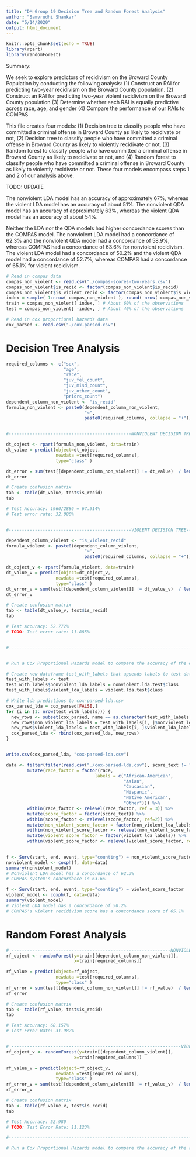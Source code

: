 ```yaml
---
title: "DM Group 19 Decision Tree and Random Forest Analysis"
author: "Samvrudhi Shankar"
date: "5/14/2020"
output: html_document
---
```


```r
knitr::opts_chunk$set(echo = TRUE)
library(rpart)
library(randomForest)
```

Summary:

We seek to explore predictors of recidivism on the Broward County Population by conducting the following analysis:
(1) Construct an RAI for predicting two-year recidivism on the Broward County population. 
(2) Construct an RAI for predicting two-year violent recidivism on the Broward County population
(3) Determine whether each RAI is equally predictive across race, age, and gender
(4) Compare the performance of our RAIs to COMPAS

This file creates four models: (1) Decision tree to classify people who have committed a criminal offense in Broward County as likely to recidivate or not,  (2) Decision tree to classify people who have committed a criminal offense in Broward County as likely to violently recidivate or not, (3) Random forest to classify people who have committed a criminal offense in Broward County as likely to recidivate or not, and (4) Random forest to classify people who have committed a criminal offense in Broward County as likely to violently recidivate or not. These four models encompass steps 1 and 2 of our analysis above.





TODO: UPDATE

The nonviolent LDA model has an accuracy of approximately 67%, whereas the violent LDA model has an accuracy of about 51%. The nonviolent QDA model has an accuracy of approximately 63%, whereas the violent QDA model has an accuracy of about 54%.

Neither the LDA nor the QDA models had higher concordance scores than the COMPAS model. The nonviolent LDA model had a concordance of 62.3% and the nonviolent QDA model had a concordance of 58.9%, whereas COMPAS had a concordance of 63.6% for nonviolent recidivism. The violent LDA model had a concordance of 50.2% and the violent QDA model had a concordance of 52.7%, whereas COMPAS had a concordance of 65.1% for violent recidivism. 


```r
# Read in compas data
compas_non_violent <- read.csv("./compas-scores-two-years.csv")
compas_non_violent$is_recid <- factor(compas_non_violent$is_recid)
compas_non_violent$is_violent_recid <- factor(compas_non_violent$is_violent_recid)
index = sample( 1:nrow( compas_non_violent ), round( nrow( compas_non_violent )*0.6 ), replace = FALSE )
train = compas_non_violent[ index, ] # About 60% of the observations
test = compas_non_violent[ -index, ] # About 40% of the observations

# Read in cox proportional hazards data
cox_parsed <- read.csv("./cox-parsed.csv")
```

# Decision Tree Analysis
```r

required_columns <- c("sex",
                      "age",
                      "race",
                      "juv_fel_count",
                      "juv_misd_count",
                      "juv_other_count",
                      "priors_count")
dependent_column_non_violent <- "is_recid"
formula_non_violent <- paste0(dependent_column_non_violent,
                              "~",
                              paste0(required_columns, collapse = "+"))


#-----------------------------------------------NONVIOLENT DECISION TREE-----------------------------------------------------------------

dt_object <- rpart(formula_non_violent, data=train)
dt_value = predict(object=dt_object,
                   newdata =test[required_columns],
                   type="class" )

dt_error = sum(test[[dependent_column_non_violent]] != dt_value)  / length(dt_value)
dt_error

# Create confusion matrix
tab <- table(dt_value, test$is_recid)
tab

# Test Accuracy: 1960/2886 = 67.914%
# Test error rate: 32.086%


#-----------------------------------------------VIOLENT DECISION TREE------------------------------------------------------------------------

dependent_column_violent <- "is_violent_recid"
formula_violent <- paste0(dependent_column_violent,
                              "~",
                              paste0(required_columns, collapse = "+"))

dt_object_v <- rpart(formula_violent, data=train)
dt_value_v = predict(object=dt_object_v,
                   newdata =test[required_columns],
                   type="class" )
dt_error_v = sum(test[[dependent_column_violent]] != dt_value_v)  / length(dt_value_v)
dt_error_v

# Create confusion matrix
tab <- table(dt_value_v, test$is_recid)
tab

# Test Accuracy: 52.772%
# TODO: Test error rate: 11.885%


#-----------------------------------------------------------------------------------------------------------------------------------------------


# Run a Cox Proportional Hazards model to compare the accuracy of the decision trees to COMPAS' model

# Create new dataframe test_with_labels that appends labels to test dataframe
test_with_labels <- test
test_with_labels$nonviolent_lda_labels = nonviolent.lda.test$class
test_with_labels$violent_lda_labels = violent.lda.test$class

# Write lda predictions to cox-parsed-lda.csv 
cox_parsed_lda = cox_parsed[FALSE,]
for (i in (1: nrow(test_with_labels))) {
  new_rows <- subset(cox_parsed, name == as.character(test_with_labels[i,]$name))
  new_rows$non_violent_lda_labels = test_with_labels[i, ]$nonviolent_lda_labels
  new_rows$violent_lda_labels = test_with_labels[i, ]$violent_lda_labels
  cox_parsed_lda <- rbind(cox_parsed_lda, new_rows)
}


write.csv(cox_parsed_lda, "cox-parsed-lda.csv")

data <- filter(filter(read.csv("./cox-parsed-lda.csv"), score_text != "N/A"), end > start) %>%
        mutate(race_factor = factor(race,
                                  labels = c("African-American", 
                                             "Asian",
                                             "Caucasian", 
                                             "Hispanic", 
                                             "Native American",
                                             "Other"))) %>%
        within(race_factor <- relevel(race_factor, ref = 3)) %>%
        mutate(score_factor = factor(score_text)) %>%
        within(score_factor <- relevel(score_factor, ref=2)) %>%
        mutate(non_violent_score_factor = factor(non_violent_lda_labels)) %>%
        within(non_violent_score_factor <- relevel(non_violent_score_factor, ref = 1)) %>%
        mutate(violent_score_factor = factor(violent_lda_labels)) %>%
        within(violent_score_factor <- relevel(violent_score_factor, ref = 1))
    

f <- Surv(start, end, event, type="counting") ~ non_violent_score_factor
nonviolent_model <- coxph(f, data=data)
summary(nonviolent_model)
# Nonviolent LDA model has a concordance of 62.3%
# COMPAS system's concordance is 63.6%

f <- Surv(start, end, event, type="counting") ~ violent_score_factor
violent_model <- coxph(f, data=data)
summary(violent_model)
# Violent LDA model has a concordance of 50.2%
# COMPAS's violent recidivism score has a concordance score of 65.1%


```


# Random Forest Analysis
```r

# -------------------------------------------------------------NONVIOLENT RANDOM FOREST-----------------------------------------------------------
rf_object <- randomForest(y=train[[dependent_column_non_violent]],
                          x=train[required_columns])

rf_value = predict(object=rf_object,
                   newdata =test[required_columns],
                   type="class" )
rf_error = sum(test[[dependent_column_non_violent]] != rf_value)  / length(rf_value)
rf_error

# Create confusion matrix
tab <- table(rf_value, test$is_recid)
tab

# Test Accuracy: 68.157%
# Test Error Rate: 31.982%


# -----------------------------------------------------------------VIOLENT RANDOM FOREST-------------------------------------------------------------
rf_object_v <- randomForest(y=train[[dependent_column_violent]],
                          x=train[required_columns])

rf_value_v = predict(object=rf_object_v,
                   newdata =test[required_columns],
                   type="class" )
rf_error_v = sum(test[[dependent_column_violent]] != rf_value_v)  / length(rf_value_v)
rf_error_v

# Create confusion matrix
tab <- table(rf_value_v, test$is_recid)
tab

# Test Accuracy: 52.980
# TODO: Test Error Rate: 11.123%

#---------------------------------------------------------------------------------------------------------------------------------------------------

# Run a Cox Proportional Hazards model to compare the accuracy of the random forests to COMPAS' model


```

